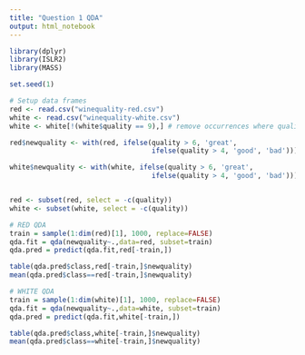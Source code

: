 ```yaml
---
title: "Question 1 QDA"
output: html_notebook
---
```



```r
library(dplyr)
library(ISLR2)
library(MASS)

set.seed(1)
```

```r
# Setup data frames
red <- read.csv("winequality-red.csv")
white <- read.csv("winequality-white.csv")
white <- white[!(white$quality == 9),] # remove occurrences where quality is 9

red$newquality <- with(red, ifelse(quality > 6, 'great',
                                   ifelse(quality > 4, 'good', 'bad')))

white$newquality <- with(white, ifelse(quality > 6, 'great',
                                   ifelse(quality > 4, 'good', 'bad')))


red <- subset(red, select = -c(quality))
white <- subset(white, select = -c(quality))

```

```r
# RED QDA
train = sample(1:dim(red)[1], 1000, replace=FALSE)
qda.fit = qda(newquality~.,data=red, subset=train)
qda.pred = predict(qda.fit,red[-train,])

table(qda.pred$class,red[-train,]$newquality)
mean(qda.pred$class==red[-train,]$newquality)

# WHITE QDA
train = sample(1:dim(white)[1], 1000, replace=FALSE)
qda.fit = qda(newquality~.,data=white, subset=train)
qda.pred = predict(qda.fit,white[-train,])

table(qda.pred$class,white[-train,]$newquality)
mean(qda.pred$class==white[-train,]$newquality)
```